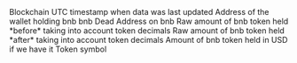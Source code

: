 <ParamField path="blockchain">
Blockchain
</ParamField>
<ParamField path="last_updated">
UTC timestamp when data was last updated
</ParamField>
<ParamField path="wallet_address">
Address of the wallet holding bnb
</ParamField>
<ParamField path="token_address">
bnb Dead Address on bnb
</ParamField>
<ParamField path="amount_raw">
Raw amount of bnb token held *before* taking into account token decimals
</ParamField>
<ParamField path="amount">
Raw amount of bnb token held *after* taking into account token decimals
</ParamField>
<ParamField path="amount_usd">
Amount of bnb token held in USD if we have it
</ParamField>
<ParamField path="symbol">
Token symbol
</ParamField>
